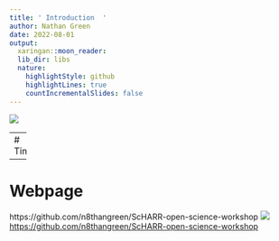 ```yaml
---
title: ' Introduction  '
author: Nathan Green
date: 2022-08-01
output:
  xaringan::moon_reader:
  lib_dir: libs
  nature:
    highlightStyle: github
    highlightLines: true
    countIncrementalSlides: false
---
```


![](assets/img/image1.png)

---
#  Timetable 



---
#  Webpage 

https://github.com/n8thangreen/ScHARR-open-science-workshop
![](assets/img/image2.png)
[https://github.com/n8thangreen/ScHARR-open-science-workshop](https://github.com/n8thangreen/ScHARR-open-science-workshop)

